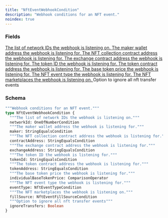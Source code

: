 ```yaml
---
title: "NftEventWebhookCondition"
description: "Webhook conditions for an NFT event."
noindex: true
---
```


### Fields

<a href="/api-reference/types/oneofnumbercondition">
  <ResponseField name="networkId" type="OneOfNumberCondition">
    The list of network IDs the webhook is listening on.
  </ResponseField>
</a>

<a href="/api-reference/types/stringequalscondition">
  <ResponseField name="maker" type="StringEqualsCondition">
    The maker wallet address the webhook is listening for.
  </ResponseField>
</a>

<a href="/api-reference/types/stringequalscondition">
  <ResponseField name="contractAddress" type="StringEqualsCondition">
    The NFT collection contract address the webhook is listening for.
  </ResponseField>
</a>

<a href="/api-reference/types/stringequalscondition">
  <ResponseField name="exchangeAddress" type="StringEqualsCondition">
    The exchange contract address the webhook is listening for.
  </ResponseField>
</a>

<a href="/api-reference/types/stringequalscondition">
  <ResponseField name="tokenId" type="StringEqualsCondition">
    The token ID the webhook is listening for.
  </ResponseField>
</a>

<a href="/api-reference/types/stringequalscondition">
  <ResponseField name="tokenAddress" type="StringEqualsCondition">
    The token contract address the webhook is listening for.
  </ResponseField>
</a>

<a href="/api-reference/types/comparisonoperator">
  <ResponseField name="individualBaseTokenPrice" type="ComparisonOperator">
    The base token price the webhook is listening for.
  </ResponseField>
</a>

<a href="/api-reference/types/nfteventtypecondition">
  <ResponseField name="eventType" type="NftEventTypeCondition">
    The NFT event type the webhook is listening for.
  </ResponseField>
</a>

<a href="/api-reference/types/nfteventfillsourcecondition">
  <ResponseField name="fillSource" type="NftEventFillSourceCondition">
    The NFT marketplaces the webhook is listening on.
  </ResponseField>
</a>

<ResponseField name="ignoreTransfers" type="Boolean">
  Option to ignore all nft transfer events
</ResponseField>

### Schema


```graphql 
"""Webhook conditions for an NFT event."""
type NftEventWebhookCondition {
  """The list of network IDs the webhook is listening on."""
  networkId: OneOfNumberCondition
  """The maker wallet address the webhook is listening for."""
  maker: StringEqualsCondition
  """The NFT collection contract address the webhook is listening for."""
  contractAddress: StringEqualsCondition
  """The exchange contract address the webhook is listening for."""
  exchangeAddress: StringEqualsCondition
  """The token ID the webhook is listening for."""
  tokenId: StringEqualsCondition
  """The token contract address the webhook is listening for."""
  tokenAddress: StringEqualsCondition
  """The base token price the webhook is listening for."""
  individualBaseTokenPrice: ComparisonOperator
  """The NFT event type the webhook is listening for."""
  eventType: NftEventTypeCondition
  """The NFT marketplaces the webhook is listening on."""
  fillSource: NftEventFillSourceCondition
  """Option to ignore all nft transfer events"""
  ignoreTransfers: Boolean
}
```
